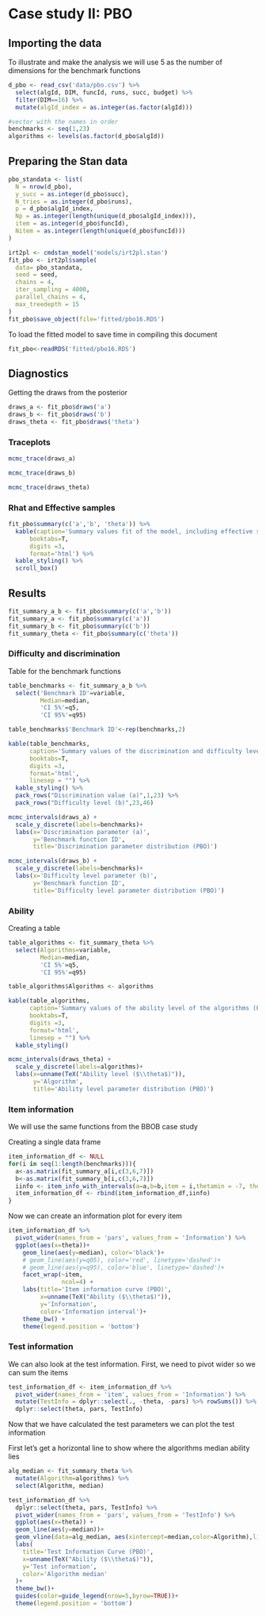 # Case study II: PBO

## Importing the data

To illustrate and make the analysis we will use 5 as the number of dimensions for the benchmark functions

```r
d_pbo <- read_csv('data/pbo.csv') %>% 
  select(algId, DIM, funcId, runs, succ, budget) %>% 
  filter(DIM==16) %>%
  mutate(algId_index = as.integer(as.factor(algId)))

#vector with the names in order
benchmarks <- seq(1,23)
algorithms <- levels(as.factor(d_pbo$algId))
```

## Preparing the Stan data

```r
pbo_standata <- list(
  N = nrow(d_pbo),
  y_succ = as.integer(d_pbo$succ),
  N_tries = as.integer(d_pbo$runs),
  p = d_pbo$algId_index,
  Np = as.integer(length(unique(d_pbo$algId_index))),
  item = as.integer(d_pbo$funcId),
  Nitem = as.integer(length(unique(d_pbo$funcId)))
)
```

```r
irt2pl <- cmdstan_model('models/irt2pl.stan') 
fit_pbo <- irt2pl$sample(
  data= pbo_standata,
  seed = seed,
  chains = 4,
  iter_sampling = 4000,
  parallel_chains = 4,
  max_treedepth = 15
)
fit_pbo$save_object(file='fitted/pbo16.RDS')
```

To load the fitted model to save time in compiling this document

```r
fit_pbo<-readRDS('fitted/pbo16.RDS')
```

## Diagnostics

Getting the draws from the posterior

```r
draws_a <- fit_pbo$draws('a')
draws_b <- fit_pbo$draws('b')
draws_theta <- fit_pbo$draws('theta')
```

### Traceplots

```r
mcmc_trace(draws_a)
```

```r
mcmc_trace(draws_b)
```

```r
mcmc_trace(draws_theta)
```

### Rhat and Effective samples

```r
fit_pbo$summary(c('a','b', 'theta')) %>% 
  kable(caption='Summary values fit of the model, including effective samples and Rhat', 
      booktabs=T,
      digits =3,
      format='html') %>% 
  kable_styling() %>% 
  scroll_box()
```


## Results

```r
fit_summary_a_b <- fit_pbo$summary(c('a','b'))
fit_summary_a <- fit_pbo$summary(c('a'))
fit_summary_b <- fit_pbo$summary(c('b'))
fit_summary_theta <- fit_pbo$summary(c('theta'))
```

### Difficulty and discrimination

Table for the benchmark functions

```r
table_benchmarks <- fit_summary_a_b %>% 
  select('Benchmark ID'=variable, 
         Median=median,
         'CI 5%'=q5,
         'CI 95%'=q95)

table_benchmarks$'Benchmark ID'<-rep(benchmarks,2)

kable(table_benchmarks,
      caption='Summary values of the discrimination and difficulty level parameters for the PBO benchmarks', 
      booktabs=T,
      digits =3,
      format='html',
      linesep = "") %>% 
  kable_styling() %>% 
  pack_rows("Discrimination value (a)",1,23) %>% 
  pack_rows("Difficulty level (b)",23,46)
```


```r
mcmc_intervals(draws_a) +
  scale_y_discrete(labels=benchmarks)+
  labs(x='Discrimination parameter (a)',
       y='Benchmark function ID',
       title='Discrimination parameter distribution (PBO)')
```

```r
mcmc_intervals(draws_b) +
  scale_y_discrete(labels=benchmarks)+
  labs(x='Difficulty level parameter (b)',
       y='Benchmark function ID',
       title='Difficulty level parameter distribution (PBO)')
```

### Ability

Creating a table 

```r
table_algorithms <- fit_summary_theta %>% 
  select(Algorithms=variable, 
         Median=median,
         'CI 5%'=q5,
         'CI 95%'=q95)

table_algorithms$Algorithms <- algorithms

kable(table_algorithms,
      caption='Summary values of the ability level of the algorithms (PBO)', 
      booktabs=T,
      digits =3,
      format='html',
      linesep = "") %>% 
  kable_styling() 
```

```r
mcmc_intervals(draws_theta) +
  scale_y_discrete(labels=algorithms)+
  labs(x=unname(TeX("Ability level ($\\theta$)")),
       y='Algorithm',
       title='Ability level parameter distribution (PBO)')
```

### Item information 

We will use the same functions from the BBOB case study

Creating a single data frame
```r
item_information_df <- NULL
for(i in seq(1:length(benchmarks))){
  a<-as.matrix(fit_summary_a[i,c(3,6,7)])
  b<-as.matrix(fit_summary_b[i,c(3,6,7)])
  iinfo <- item_info_with_intervals(a=a,b=b,item = i,thetamin = -7, thetamax = 5)
  item_information_df <- rbind(item_information_df,iinfo)
}

```

Now we can create an information plot for every item

```r
item_information_df %>% 
  pivot_wider(names_from = 'pars', values_from = 'Information') %>% 
  ggplot(aes(x=theta))+
    geom_line(aes(y=median), color='black')+
    # geom_line(aes(y=q05), color='red', linetype='dashed')+
    # geom_line(aes(y=q95), color='blue', linetype='dashed')+
    facet_wrap(~item,
               ncol=4) +
    labs(title='Item information curve (PBO)',
         x=unname(TeX("Ability ($\\theta$)")),
         y='Information',
         color='Information interval')+
    theme_bw() +
    theme(legend.position = 'bottom')
```


### Test information

We can also look at the test information. First, we need to pivot wider so we can sum the items

```r
test_information_df <- item_information_df %>% 
  pivot_wider(names_from = 'item', values_from = 'Information') %>% 
  mutate(TestInfo = dplyr::select(., -theta, -pars) %>% rowSums()) %>% 
  dplyr::select(theta, pars, TestInfo)
```

Now that we have calculated the test parameters we can plot the test information

First let's get a horizontal line to show where the algorithms median ability lies
```r
alg_median <- fit_summary_theta %>% 
  mutate(Algorithm=algorithms) %>% 
  select(Algorithm, median) 
```


```r
test_information_df %>% 
  dplyr::select(theta, pars, TestInfo) %>% 
  pivot_wider(names_from = 'pars', values_from = 'TestInfo') %>% 
  ggplot(aes(x=theta)) +
  geom_line(aes(y=median))+
  geom_vline(data=alg_median, aes(xintercept=median,color=Algorithm),linetype='dashed')+
  labs(
    title='Test Information Curve (PBO)',
    x=unname(TeX("Ability ($\\theta$)")),
    y='Test information',
    color='Algorithm median'
  )+
  theme_bw()+
  guides(color=guide_legend(nrow=5,byrow=TRUE))+
  theme(legend.position = 'bottom')
```
